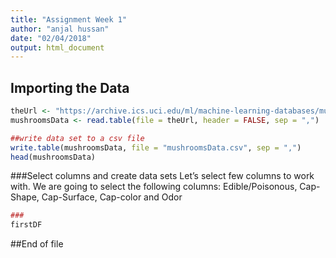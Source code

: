 ```yaml
---
title: "Assignment Week 1"
author: "anjal hussan"
date: "02/04/2018"
output: html_document
---
```


## Importing the Data

```R
theUrl <- "https://archive.ics.uci.edu/ml/machine-learning-databases/mushroom/agaricus-lepiota.data"
mushroomsData <- read.table(file = theUrl, header = FALSE, sep = ",")

##write data set to a csv file
write.table(mushroomsData, file = "mushroomsData.csv", sep = ",")
head(mushroomsData)
```
###Select columns and create data sets
Let's select few columns to work with. We are going to select the following columns:
  Edible/Poisonous, Cap-Shape, Cap-Surface, Cap-color and Odor


```r
###
firstDF

```


##End of file
